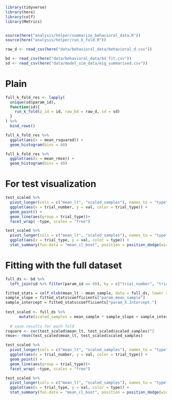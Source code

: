 
```r
library(tidyverse)
library(here)
library(colf)
library(Metrics)


source(here("analysis/helper/summarize_behavioral_data.R"))
source(here("analysis/helper/run_k_fold.R"))

raw_d <- read_csv(here("data/behavioral_data/behavioral_d.csv"))

bd <- read_csv(here("data/behavioral_data/bd_fit.csv"))
sd <- read_csv(here("data/model_sim_data/eig_summarised.csv"))
```



# Plain 

```r


full_k_fold_res <- lapply(
  unique(sd$param_id), 
  function(id){
    run_k_fold(p_id = id, raw_bd = raw_d, sd = sd)
  }
) %>% 
  bind_rows()
```

```r
full_k_fold_res %>% 
  ggplot(aes(x = mean_rsquared)) + 
  geom_histogram(bins = 40)

full_k_fold_res %>% 
  ggplot(aes(x = mean_rmse)) + 
  geom_histogram(bins = 40)


```



# For test visualization

```r
test_scaled %>% 
  pivot_longer(cols = c("mean_lt", "scaled_samples"), names_to = "type", values_to = "val") %>% 
  ggplot(aes(x = trial_number, y = val, color = trial_type)) + 
  geom_point() + 
  geom_line(aes(group = trial_type))+
  facet_wrap( ~type, scales = "free")

test_scaled %>% 
  pivot_longer(cols = c("mean_lt", "scaled_samples"), names_to = "type", values_to = "val") %>% 
  ggplot(aes(x = trial_type, y = val, color = type)) + 
  stat_summary(fun.data = "mean_cl_boot", position = position_dodge(width = .2))
```



# Fitting with the full dataset 


```r
full_ds <- bd %>% 
  left_join(sd %>% filter(param_id == 60), by = c("trial_number", "trial_type"))

fitted_stats = colf_nlxb(mean_lt ~ mean_sample, data = full_ds, lower = c(-Inf, 0))
sample_slope = fitted_stats$coefficients["param_mean_sample"]
sample_intercept = fitted_stats$coefficients["param_X.Intercept."]
  
test_scaled <- full_ds %>% 
      mutate(scaled_samples = mean_sample * sample_slope + sample_intercept)
  
  # save results for each fold 
rsquare <- cor(test_scaled$mean_lt, test_scaled$scaled_samples)^2
rmse<- rmse(test_scaled$mean_lt, test_scaled$scaled_samples)

test_scaled %>% 
  pivot_longer(cols = c("mean_lt", "scaled_samples"), names_to = "type", values_to = "val") %>% 
  ggplot(aes(x = trial_number, y = val, color = trial_type)) + 
  geom_point() + 
  geom_line(aes(group = trial_type))+
  facet_wrap( ~type, scales = "free")

test_scaled %>% 
  pivot_longer(cols = c("mean_lt", "scaled_samples"), names_to = "type", values_to = "val") %>% 
  ggplot(aes(x = trial_type, y = val, color = type)) + 
  stat_summary(fun.data = "mean_cl_boot", position = position_dodge(width = .2))
```




